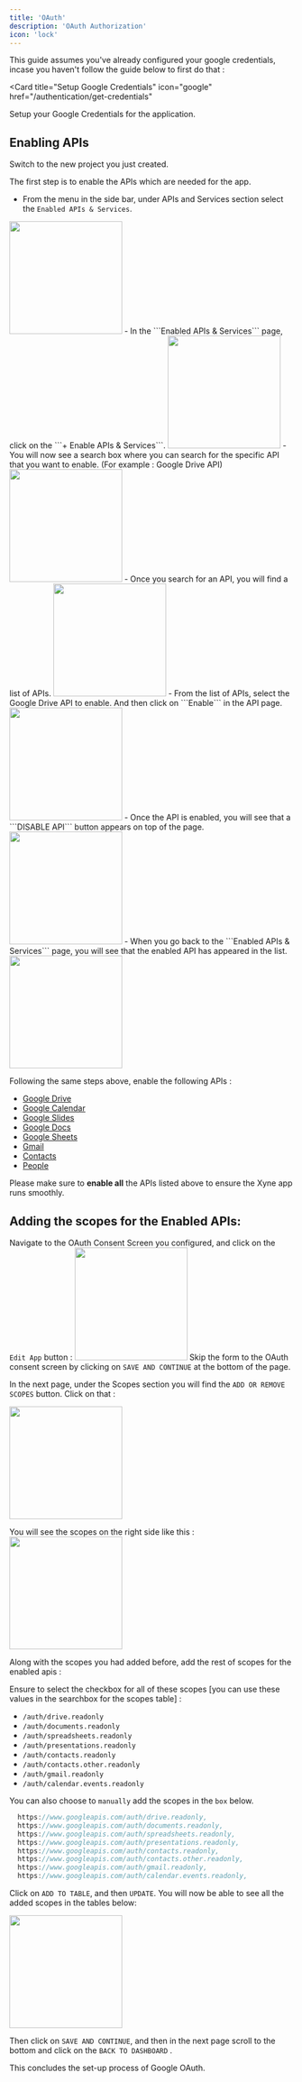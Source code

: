 ```yaml
---
title: 'OAuth'
description: 'OAuth Authorization'
icon: 'lock'
---
```


This guide assumes you've already configured your google credentials, incase you haven't follow the guide below to first do that :

<Card
  title="Setup Google Credentials"
  icon="google"
  href="/authentication/get-credentials"
>
Setup your Google Credentials for the application.
</Card>


## Enabling APIs
Switch to the new project you just created.


The first step is to enable the APIs which are needed for the app.
- From the menu in the side bar, under APIs and Services section select the ```Enabled APIs & Services```.
<img height="200" src="../images/enable-apis1.png" />
- In the ```Enabled APIs & Services``` page, click on the ```+ Enable APIs & Services```.
<img height="200" src="../images/enable-apis2.png" />
- You will now see a search box where you can search for the specific API that you want to enable. (For example :  Google Drive API)
<img height="200" src="../images/enable-apis3.png" />
- Once you search for an API, you will find a list of APIs. 
<img height="200" src="../images/enable-apis4.png" />
- From the list of APIs, select the Google Drive API to enable. And then click on ```Enable``` in the API page.
<img height="200" src="../images/enable-apis5.png" />
- Once the API is enabled, you will see that a ```DISABLE API``` button appears on top of the page.
<img height="200" src="../images/disableapi.png" />
- When you go back to the ```Enabled APIs & Services``` page, you will see that the enabled API has appeared in the list.
<img height="200" src="../images/enable-apis7.png" />

Following the same steps above, enable the following APIs : 
 - [Google Drive](https://console.cloud.google.com/apis/library/drive.googleapis.com)
 - [Google Calendar](https://console.cloud.google.com/apis/library/calendar-json.googleapis.com)
 - [Google Slides](https://console.cloud.google.com/apis/library/slides.googleapis.com)
 - [Google Docs](https://console.cloud.google.com/apis/library/docs.googleapis.com)
 - [Google Sheets](https://console.cloud.google.com/apis/library/sheets.googleapis.com)
 - [Gmail](https://console.cloud.google.com/apis/library/gmail.googleapis.com)
 - [Contacts](https://console.cloud.google.com/apis/library/contacts.googleapis.com)
 - [People](https://console.cloud.google.com/apis/library/people.googleapis.com)

<Warning> Please make sure to **enable all** the APIs listed above to ensure the Xyne app runs smoothly. </Warning>

## Adding the scopes for the Enabled APIs:
Navigate to the OAuth Consent Screen you configured, and click on the ```Edit App``` button : 
<img height="200" src="../images/edit-oapp.png" />
Skip the form to the OAuth consent screen by clicking on ```SAVE AND CONTINUE``` at the bottom of the page. 

In the next page, under the Scopes section you will find the ```ADD OR REMOVE SCOPES``` button. Click on that :

<img height="200" src="../images/oauth-scopes.png" />

You will see the scopes on the right side like this :
<img height="200" src="../images/oauth-scopes-add.png" />

Along with the scopes you had added before, add the rest of scopes for the enabled apis : 

Ensure to select the checkbox for all of these scopes [you can use these values in the searchbox for the scopes table] : 
 - ```/auth/drive.readonly```
 - ```/auth/documents.readonly```
 - ```/auth/spreadsheets.readonly```
 - ```/auth/presentations.readonly```
 - ```/auth/contacts.readonly```
 - ```/auth/contacts.other.readonly```
 - ```/auth/gmail.readonly```
 - ```/auth/calendar.events.readonly```

You can also choose to ```manually``` add the scopes in the ```box``` below.

```javascript
  https://www.googleapis.com/auth/drive.readonly,
  https://www.googleapis.com/auth/documents.readonly,
  https://www.googleapis.com/auth/spreadsheets.readonly,
  https://www.googleapis.com/auth/presentations.readonly,
  https://www.googleapis.com/auth/contacts.readonly,
  https://www.googleapis.com/auth/contacts.other.readonly,
  https://www.googleapis.com/auth/gmail.readonly,
  https://www.googleapis.com/auth/calendar.events.readonly,
```

Click on ```ADD TO TABLE```, and then ```UPDATE```. You will now be able to see all the added scopes in the tables below: 

<img height="200" src="../images/scopes-table.png" />

Then click on ```SAVE AND CONTINUE```, and then in the next page scroll to the bottom and click on the ```BACK TO DASHBOARD``` .

This concludes the set-up process of Google OAuth.


